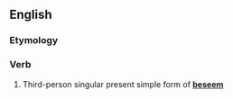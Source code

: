 ==English==

===Etymology===
{{suffix|beseem|eth|lang=en}}

===Verb===
{{head|en|verb form}}

# {{context|archaic|lang=en}} Third-person singular present simple form of '''[[beseem]]'''